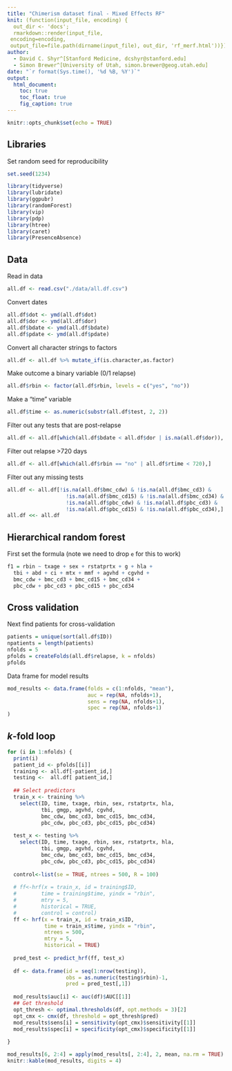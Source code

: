 ```yaml
---
title: "Chimerism dataset final - Mixed Effects RF"
knit: (function(input_file, encoding) {
  out_dir <- 'docs';
  rmarkdown::render(input_file,
 encoding=encoding,
 output_file=file.path(dirname(input_file), out_dir, 'rf_merf.html'))})
author:
  - David C. Shyr^[Stanford Medicine, dcshyr@stanford.edu]
  - Simon Brewer^[University of Utah, simon.brewer@geog.utah.edu]
date: "`r format(Sys.time(), '%d %B, %Y')`"
output:
  html_document:
    toc: true
    toc_float: true
    fig_caption: true
---
```


```r
knitr::opts_chunk$set(echo = TRUE)
```

## Libraries

Set random seed for reproducibility
```r
set.seed(1234)
```

```r
library(tidyverse)
library(lubridate)
library(ggpubr)
library(randomForest)
library(vip)
library(pdp)
library(htree)
library(caret)
library(PresenceAbsence)
```

## Data

Read in data
```r
all.df <- read.csv("./data/all.df.csv")
```

Convert dates
```r
all.df$dot <- ymd(all.df$dot)
all.df$dor <- ymd(all.df$dor)
all.df$bdate <- ymd(all.df$bdate)
all.df$pdate <- ymd(all.df$pdate)
```

Convert all character strings to factors
```r
all.df <- all.df %>% mutate_if(is.character,as.factor)
```

Make outcome a binary variable (0/1 relapse)
```r
all.df$rbin <- factor(all.df$rbin, levels = c("yes", "no"))
```

Make a "time" variable
```r
all.df$time <- as.numeric(substr(all.df$test, 2, 2))
```

Filter out any tests that are post-relapse
```r
all.df <- all.df[which(all.df$bdate < all.df$dor | is.na(all.df$dor)), ]
```

Filter out relapse >720 days
```r
all.df <- all.df[which(all.df$rbin == "no" | all.df$rtime < 720),]
```

Filter out any missing tests
```r
all.df <- all.df[!is.na(all.df$bmc_cdw) & !is.na(all.df$bmc_cd3) & 
                   !is.na(all.df$bmc_cd15) & !is.na(all.df$bmc_cd34) &
                   !is.na(all.df$pbc_cdw) & !is.na(all.df$pbc_cd3) & 
                   !is.na(all.df$pbc_cd15) & !is.na(all.df$pbc_cd34),]
all.df <<- all.df
```

## Hierarchical random forest

First set the formula (note we need to drop `e` for this to work)
```r
f1 = rbin ~ txage + sex + rstatprtx + g + hla + 
  tbi + abd + ci + mtx + mmf + agvhd + cgvhd +
  bmc_cdw + bmc_cd3 + bmc_cd15 + bmc_cd34 + 
  pbc_cdw + pbc_cd3 + pbc_cd15 + pbc_cd34
```

## Cross validation

Next find patients for cross-validation

```r
patients = unique(sort(all.df$ID))
npatients = length(patients)
nfolds = 5
pfolds = createFolds(all.df$relapse, k = nfolds)
pfolds
```

Data frame for model results

```r
mod_results <- data.frame(folds = c(1:nfolds, "mean"),
                          auc = rep(NA, nfolds+1),
                          sens = rep(NA, nfolds+1),
                          spec = rep(NA, nfolds+1)
)
```

## $k$-fold loop

```r
for (i in 1:nfolds) {
  print(i)
  patient_id <- pfolds[[i]]
  training <- all.df[-patient_id,]
  testing <-  all.df[ patient_id,]
  
  ## Select predictors
  train_x <- training %>% 
    select(ID, time, txage, rbin, sex, rstatprtx, hla, 
           tbi, gmgp, agvhd, cgvhd, 
           bmc_cdw, bmc_cd3, bmc_cd15, bmc_cd34,
           pbc_cdw, pbc_cd3, pbc_cd15, pbc_cd34)
  
  test_x <- testing %>% 
    select(ID, time, txage, rbin, sex, rstatprtx, hla, 
           tbi, gmgp, agvhd, cgvhd, 
           bmc_cdw, bmc_cd3, bmc_cd15, bmc_cd34,
           pbc_cdw, pbc_cd3, pbc_cd15, pbc_cd34)
  
  control<-list(se = TRUE, ntrees = 500, R = 100)
  
  # ff<-hrf(x = train_x, id = training$ID,
  #        time = training$time, yindx = "rbin",
  #        mtry = 5,
  #        historical = TRUE,
  #        control = control)
  ff <- hrf(x = train_x, id = train_x$ID,
            time = train_x$time, yindx = "rbin",
            ntrees = 500, 
            mtry = 5,
            historical = TRUE)
  
  pred_test <- predict_hrf(ff, test_x)
  
  df <- data.frame(id = seq(1:nrow(testing)),
                   obs = as.numeric(testing$rbin)-1,
                   pred = pred_test[,1])
  
  mod_results$auc[i] <- auc(df)$AUC[[1]]
  ## Get threshold
  opt_thresh <- optimal.thresholds(df, opt.methods = 3)[2]
  opt_cmx <- cmx(df, threshold = opt_thresh$pred)
  mod_results$sens[i] = sensitivity(opt_cmx)$sensitivity[[1]]
  mod_results$spec[i] = specificity(opt_cmx)$specificity[[1]]
  
}
```

```r
mod_results[6, 2:4] = apply(mod_results[, 2:4], 2, mean, na.rm = TRUE)
knitr::kable(mod_results, digits = 4)
```
